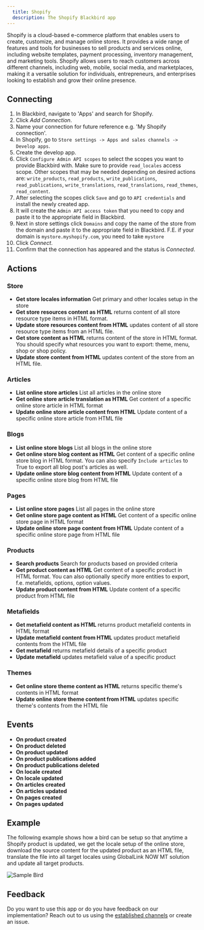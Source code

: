 ```yaml
---
  title: Shopify
  description: The Shopify Blackbird app
---
```


<LinkCard title="View on Github" target="_blank" href="https://github.com/bb-io/Shopify" icon="github" />

Shopify is a cloud-based e-commerce platform that enables users to create, customize, and manage online stores. It provides a wide range of features and tools for businesses to sell products and services online, including website templates, payment processing, inventory management, and marketing tools. Shopify allows users to reach customers across different channels, including web, mobile, social media, and marketplaces, making it a versatile solution for individuals, entrepreneurs, and enterprises looking to establish and grow their online presence.

## Connecting

1. In Blackbird, navigate to 'Apps' and search for Shopify.
2. Click _Add Connection_.
3. Name your connection for future reference e.g. 'My Shopify connection'.
4. In Shopify, go to `Store settings -> Apps and sales channels -> Develop apps`.
5. Create the develop app.
6. Click `Configure Admin API scopes` to select the scopes you want to provide Blackbird with. Make sure to provide `read_locales` access scope. Other scopes that may be needed depending on desired actions are: `write_products`, `read_products`, `write_publications`, `read_publications`, `write_translations`, `read_translations`, `read_themes`, `read_content`.
7. After selecting the scopes click `Save` and go to `API credentials` and install the newly created app.
8. It will create the `Admin API access token` that you need to copy and paste it to the appropriate field in Blackbird.
9. Next in store settings click `Domains` and copy the name of the store from the domain and paste it to the appropriate field in Blackbird. F.E. if your domain is `mystore.myshopify.com`, you need to take `mystore`
10. Click _Connect_.
11. Confirm that the connection has appeared and the status is _Connected_. 

## Actions

### Store
- **Get store locales information** Get primary and other locales setup in the store
- **Get store resources content as HTML** returns content of all store resource type items in HTML format.
- **Update store resources content from HTML** updates content of all store resource type items from an HTML file.
- **Get store content as HTML** returns content of the store in HTML format. You should specify what resources you want to export: theme, menu, shop or shop policy.
- **Update store content from HTML** updates content of the store from an HTML file.

### Articles

- **List online store articles** List all articles in the online store
- **Get online store article translation as HTML** Get content of a specific online store article in HTML format
- **Update online store article content from HTML** Update content of a specific online store article from HTML file

### Blogs

- **List online store blogs** List all blogs in the online store
- **Get online store blog content as HTML** Get content of a specific online store blog in HTML format. You can also specify `Include articles` to True to export all blog post's articles as well.
- **Update online store blog content from HTML** Update content of a specific online store blog from HTML file

### Pages

- **List online store pages** List all pages in the online store
- **Get online store page content as HTML** Get content of a specific online store page in HTML format
- **Update online store page content from HTML** Update content of a specific online store page from HTML file

### Products

- **Search products** Search for products based on provided criteria
- **Get product content as HTML** Get content of a specific product in HTML format. You can also optionally specify more entities to export, f.e. metafields, options, option values.
- **Update product content from HTML** Update content of a specific product from HTML file

### Metafields

- **Get metafield content as HTML** returns product metafield contents in HTML format
- **Update metafield content from HTML** updates product metafield contents from the HTML file
- **Get metafield** returns metafield details of a specific product
- **Update metafield** updates metafield value of a specific product

### Themes

- **Get online store theme content as HTML** returns specific theme's contents in HTML format
- **Update online store theme content from HTML** updates specific theme's contents from the HTML file

## Events

- **On product created**
- **On product deleted**
- **On product updated**
- **On product publications added**
- **On product publications deleted**
- **On locale created**
- **On locale updated**
- **On articles created**
- **On articles updated**
- **On pages created**
- **On pages updated**

## Example

The following example shows how a bird can be setup so that anytime a Shopify product is updated, we get the locale setup of the online store, download the source content for the updated product as an HTML file, translate the file into all target locales using GlobalLink NOW MT solution and update all target products.

![Sample Bird](https://raw.githubusercontent.com/bb-io/Shopify/main/image/README/ShopifySampleBird.png)

## Feedback

Do you want to use this app or do you have feedback on our implementation? Reach out to us using the [established channels](https://www.blackbird.io/) or create an issue.

